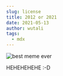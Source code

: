 ```yaml
---
slug: license
title: 2012 or 2021
date: 2021-05-13
author: wutali
tags:
  - mdx
---
```


![](https://brobible.com/wp-content/uploads/2021/01/50-best-memes-2021-calendar-joke.png?w=1024 "best meme ever")

HEHEHEHEHE :-D
